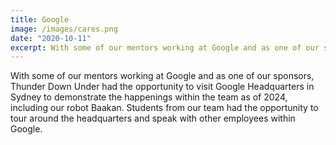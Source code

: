 ```yaml
---
title: Google
image: /images/cares.png
date: "2020-10-11"
excerpt: With some of our mentors working at Google and as one of our sponsors, Thunder Down Under had the opportunity to visit Google Headquarters in Sydney to demonstrate the happenings within the team as of 2024, including our robot Baakan.
---
```


With some of our mentors working at Google and as one of our sponsors, Thunder Down Under had the opportunity to visit Google Headquarters in Sydney to demonstrate the happenings within the team as of 2024, including our robot Baakan.
Students from our team had the opportunity to tour around the headquarters and speak with other employees within Google. 